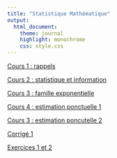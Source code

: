 ```yaml
---
title: "Statistique Mathématique"
output:
  html_document:
    theme: journal
    highlight: monochrome
    css: style.css
---
```


[Cours 1 : rappels](http://masedki.github.io/lec1.pdf)

[Cours 2 : statistique et information](http://masedki.github.io/lec2.pdf)

[Cours 3 : famille exponentielle](http://masedki.github.io/lec3.pdf)

[Cours 4 : estimation ponctuelle 1](http://masedki.github.io/lec4.pdf)

[Cours 3 : estimation poncutelle 2](http://masedki.github.io/lec5.pdf)

[Corrigé 1](http://masedki.github.io/corrige1.pdf)

[Exercices 1 et 2](http://masedki.github.io/exos2.pdf)
